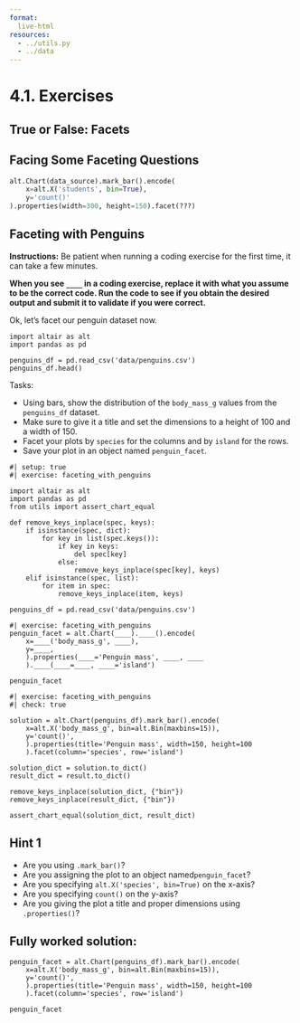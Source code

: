 ```yaml
---
format:
  live-html
resources:
  - ../utils.py
  - ../data
---
```


<script src='../../src/quiz.js'></script>  

# 4.1. Exercises

## True or False: Facets

<div id='mcq1'></div> 
<script>
    generateQuiz(
        'mcq1', 
        'True or False',  
        'If you faceting and assign a colour channel to the same column, you will obtain subplots all in different colours.',  
        { 
        'True': '',
        'False': 'Setting a colour channel to the same column as the facet will change each of the faceted plots to different colours.'
        },
        'True',  
    );
</script>

<div id='mcq2'></div> 
<script>
    generateQuiz(
        'mcq2',
        'True or False',
        'Faceting works best with a numeric column.',
        {
        'True': 'How many plots will a continuous feature produce?',
        'False': 'Faceting works when the column you wish to facet is categorical.' 
        },
        'False',
    );
</script>

## Facing Some Faceting Questions

<div id='mcq3'></div> 
<script>
    generateQuiz(
        'mcq3', 
        'Question 1',  
        'When we facet a plot by a specific column, by default are the subplots displayed vertically or horizontally?',  
        { 
        'Horizontally': '',
        'Vertically': 'Just like a list, the plots are concatenated by default horizontally.'
        },
        'Horizontally',  
    );
</script>

<div id='mcq4'></div> 
<script>
    generateQuiz(
        'mcq4', 
        'Question 2',  
        'If we wanted to facet the plot below by the column <code>subject</code> and the number of plots per row at 4, what would be needed instead of <code>"???"</code> in the code below?',  
        { 
        '<code>"subject", row=3</code>': '𝗿𝗼𝘄 needs a column name as an argument value',
        '<code>"subject", rows=4</code>': 'This would produce 4 rows.',
        '<code>"subject", columns=4</code>': '',
        '<code>"subject", column=4</code>': 'The 𝗰𝗼𝗹𝘂𝗺𝗻 argument needs a column label as an input.'
        },
        '"subject", columns=4',  
    );
</script>

```python
alt.Chart(data_source).mark_bar().encode(
    x=alt.X('students', bin=True),
    y='count()'
).properties(width=300, height=150).facet(???)


```

## Faceting with Penguins

**Instructions:**
Be patient when running a coding exercise for the first time, it can take a few minutes.

**When you see `____` in a coding exercise, replace it with what you assume to be the correct code. Run the code to see if you obtain the desired output
and submit it to validate if you were correct.**

Ok, let's facet our penguin dataset now.

```pyodide
import altair as alt
import pandas as pd

penguins_df = pd.read_csv('data/penguins.csv')
penguins_df.head()
```


Tasks: 

- Using bars, show the distribution of the `body_mass_g` values from the `penguins_df` dataset.
- Make sure to give it a title and set the dimensions to a height of 100 and a width of 150.
- Facet your plots by `species` for the columns and by `island` for the rows.
- Save your plot in an object named `penguin_facet`.

```pyodide
#| setup: true
#| exercise: faceting_with_penguins

import altair as alt
import pandas as pd
from utils import assert_chart_equal 

def remove_keys_inplace(spec, keys):
    if isinstance(spec, dict):
        for key in list(spec.keys()):
            if key in keys:
                del spec[key]
            else:
                remove_keys_inplace(spec[key], keys)
    elif isinstance(spec, list):
        for item in spec:
            remove_keys_inplace(item, keys)

penguins_df = pd.read_csv('data/penguins.csv')
```

```pyodide
#| exercise: faceting_with_penguins
penguin_facet = alt.Chart(____).____().encode(
    x=____('body_mass_g', ____),
    y=____,
    ).properties(____='Penguin mass', ____, ____
    ).____(____=____, ____='island')

penguin_facet
```

```pyodide
#| exercise: faceting_with_penguins
#| check: true

solution = alt.Chart(penguins_df).mark_bar().encode(
    x=alt.X('body_mass_g', bin=alt.Bin(maxbins=15)),
    y='count()',
    ).properties(title='Penguin mass', width=150, height=100
    ).facet(column='species', row='island')

solution_dict = solution.to_dict()
result_dict = result.to_dict()

remove_keys_inplace(solution_dict, {"bin"})
remove_keys_inplace(result_dict, {"bin"})

assert_chart_equal(solution_dict, result_dict)
```

:::: { .hint exercise="faceting_with_penguins"}
::: { .callout-note collapse="false"}

## Hint 1

- Are you using `.mark_bar()`?
- Are you assigning the plot to an object named`penguin_facet`?
- Are you specifying `alt.X('species', bin=True)` on the x-axis?
- Are you specifying `count()` on the y-axis?
- Are you giving the plot a title and proper dimensions using `.properties()`?

:::
::::

:::: { .solution exercise="faceting_with_penguins" }
::: { .callout-tip collapse="false"}

## Fully worked solution:

```pyodide
penguin_facet = alt.Chart(penguins_df).mark_bar().encode(
    x=alt.X('body_mass_g', bin=alt.Bin(maxbins=15)),
    y='count()',
    ).properties(title='Penguin mass', width=150, height=100
    ).facet(column='species', row='island')

penguin_facet
```

:::
::::

<div id='mcq5'></div> 
<script>
    generateQuiz(
        'mcq5', 
        'Question',  
        'Based on how the plots are generated when facetting, which species of penguin are on the “Dream” island?',  
        { 
        'Adelie, Chinstrap and Gentoo': 'Are all three plots generating distributions in the “Dream” island row?',
        'Adelie and Chinstrap': '',
        'Adelie and Gentoo': 'These are the 2 species present on Biscoe island.',
        'Only Adelie': 'This is the only species on Torgersen Island.'
        },
        'Adelie and Chinstrap',  
    );
</script>